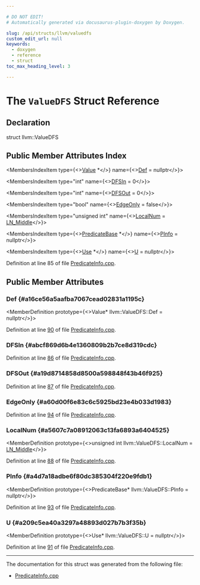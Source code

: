 ```yaml
---

# DO NOT EDIT!
# Automatically generated via docusaurus-plugin-doxygen by Doxygen.

slug: /api/structs/llvm/valuedfs
custom_edit_url: null
keywords:
  - doxygen
  - reference
  - struct
toc_max_heading_level: 3

---
```





# The `ValueDFS` Struct Reference

<DoxygenPage pluginConfig={pluginConfig}>



## Declaration

<CodeBlock>struct llvm::ValueDFS</CodeBlock>

## Public Member Attributes Index

<MembersIndex>

<MembersIndexItem
  type={<><a href="/docs/api/classes/llvm/value">Value</a> &#42;</>}
  name={<><a href="#a16ce56a5aafba7067cead02831a1195c">Def</a> = nullptr</>}>
</MembersIndexItem>

<MembersIndexItem
  type="int"
  name={<><a href="#abcf869d6b4e1360809b2b7ce8d319cdc">DFSIn</a> = 0</>}>
</MembersIndexItem>

<MembersIndexItem
  type="int"
  name={<><a href="#a19d8714858d8500a598848f43b46f925">DFSOut</a> = 0</>}>
</MembersIndexItem>

<MembersIndexItem
  type="bool"
  name={<><a href="#a60d00f6e83c6c5925bd23e4b033d1983">EdgeOnly</a> = false</>}>
</MembersIndexItem>

<MembersIndexItem
  type="unsigned int"
  name={<><a href="#a5607c7a08912063c13fa6893a6404525">LocalNum</a> = <a href="/docs/api/namespaces/llvm/#a897d843742d5f7e0eba427a397c52775a68fdabff8b3118c0e68625dce3b18c8c">LN&#95;Middle</a></>}>
</MembersIndexItem>

<MembersIndexItem
  type={<><a href="/docs/api/classes/llvm/predicatebase">PredicateBase</a> &#42;</>}
  name={<><a href="#a4d7a18adbe6f80dc385304f220e9fdb1">PInfo</a> = nullptr</>}>
</MembersIndexItem>

<MembersIndexItem
  type={<><a href="/docs/api/classes/llvm/use">Use</a> &#42;</>}
  name={<><a href="#a209c5ea40a3297a48893d027b7b3f35b">U</a> = nullptr</>}>
</MembersIndexItem>

</MembersIndex>


Definition at line 85 of file <a href="/docs/api/files/lib/lib/transforms/lib/transforms/utils/predicateinfo-cpp">PredicateInfo.cpp</a>.

<SectionDefinition>

## Public Member Attributes

### Def {#a16ce56a5aafba7067cead02831a1195c}

<MemberDefinition
  prototype={<>Value&#42; llvm::ValueDFS::Def = nullptr</>}>

Definition at line <a href="/docs/api/files/lib/lib/transforms/lib/transforms/utils/predicateinfo-cpp/#l00090">90</a> of file <a href="/docs/api/files/lib/lib/transforms/lib/transforms/utils/predicateinfo-cpp">PredicateInfo.cpp</a>.
</MemberDefinition>

### DFSIn {#abcf869d6b4e1360809b2b7ce8d319cdc}

<MemberDefinition
  prototype="int llvm::ValueDFS::DFSIn = 0">

Definition at line <a href="/docs/api/files/lib/lib/transforms/lib/transforms/utils/predicateinfo-cpp/#l00086">86</a> of file <a href="/docs/api/files/lib/lib/transforms/lib/transforms/utils/predicateinfo-cpp">PredicateInfo.cpp</a>.
</MemberDefinition>

### DFSOut {#a19d8714858d8500a598848f43b46f925}

<MemberDefinition
  prototype="int llvm::ValueDFS::DFSOut = 0">

Definition at line <a href="/docs/api/files/lib/lib/transforms/lib/transforms/utils/predicateinfo-cpp/#l00087">87</a> of file <a href="/docs/api/files/lib/lib/transforms/lib/transforms/utils/predicateinfo-cpp">PredicateInfo.cpp</a>.
</MemberDefinition>

### EdgeOnly {#a60d00f6e83c6c5925bd23e4b033d1983}

<MemberDefinition
  prototype="bool llvm::ValueDFS::EdgeOnly = false">

Definition at line <a href="/docs/api/files/lib/lib/transforms/lib/transforms/utils/predicateinfo-cpp/#l00094">94</a> of file <a href="/docs/api/files/lib/lib/transforms/lib/transforms/utils/predicateinfo-cpp">PredicateInfo.cpp</a>.
</MemberDefinition>

### LocalNum {#a5607c7a08912063c13fa6893a6404525}

<MemberDefinition
  prototype={<>unsigned int llvm::ValueDFS::LocalNum = <a href="/docs/api/namespaces/llvm/#a897d843742d5f7e0eba427a397c52775a68fdabff8b3118c0e68625dce3b18c8c">LN&#95;Middle</a></>}>

Definition at line <a href="/docs/api/files/lib/lib/transforms/lib/transforms/utils/predicateinfo-cpp/#l00088">88</a> of file <a href="/docs/api/files/lib/lib/transforms/lib/transforms/utils/predicateinfo-cpp">PredicateInfo.cpp</a>.
</MemberDefinition>

### PInfo {#a4d7a18adbe6f80dc385304f220e9fdb1}

<MemberDefinition
  prototype={<>PredicateBase&#42; llvm::ValueDFS::PInfo = nullptr</>}>

Definition at line <a href="/docs/api/files/lib/lib/transforms/lib/transforms/utils/predicateinfo-cpp/#l00093">93</a> of file <a href="/docs/api/files/lib/lib/transforms/lib/transforms/utils/predicateinfo-cpp">PredicateInfo.cpp</a>.
</MemberDefinition>

### U {#a209c5ea40a3297a48893d027b7b3f35b}

<MemberDefinition
  prototype={<>Use&#42; llvm::ValueDFS::U = nullptr</>}>

Definition at line <a href="/docs/api/files/lib/lib/transforms/lib/transforms/utils/predicateinfo-cpp/#l00091">91</a> of file <a href="/docs/api/files/lib/lib/transforms/lib/transforms/utils/predicateinfo-cpp">PredicateInfo.cpp</a>.
</MemberDefinition>

</SectionDefinition>

<hr/>

The documentation for this struct was generated from the following file:

<ul>
<li><a href="/docs/api/files/lib/lib/transforms/lib/transforms/utils/predicateinfo-cpp">PredicateInfo.cpp</a></li>
</ul>

</DoxygenPage>
